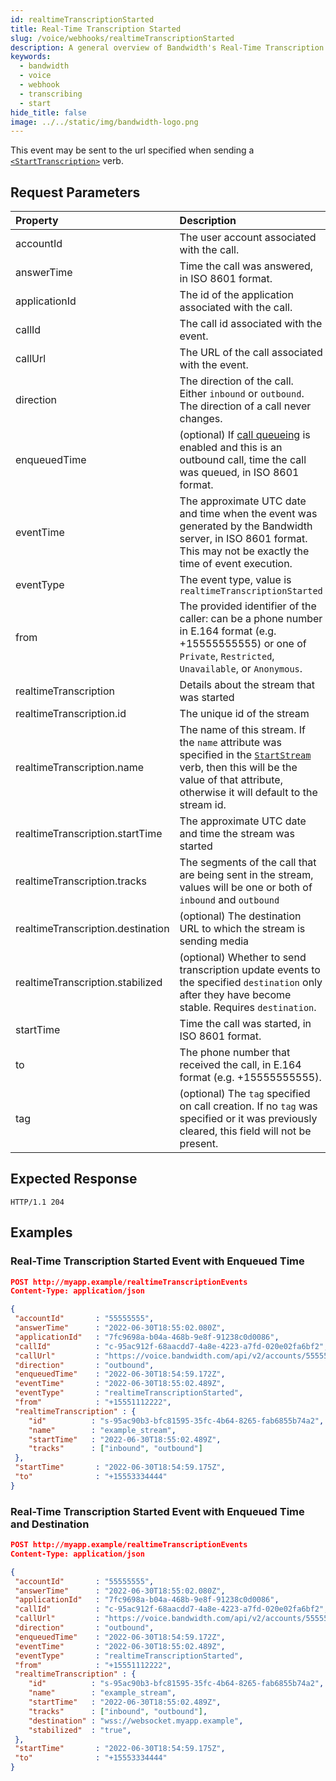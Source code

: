 ```yaml
---
id: realtimeTranscriptionStarted
title: Real-Time Transcription Started
slug: /voice/webhooks/realtimeTranscriptionStarted
description: A general overview of Bandwidth's Real-Time Transcription Started Webhook
keywords:
  - bandwidth
  - voice
  - webhook
  - transcribing
  - start
hide_title: false
image: ../../static/img/bandwidth-logo.png
---
```


This event may be sent to the url specified when sending a [`<StartTranscription>`][1] verb.

## Request Parameters

| Property                | Description  |
|:------------------------|:-------------|
| accountId               | The user account associated with the call. |
| answerTime              | Time the call was answered, in ISO 8601 format. |
| applicationId           | The id of the application associated with the call. |
| callId                  | The call id associated with the event. |
| callUrl                 | The URL of the call associated with the event. |
| direction               | The direction of the call. Either `inbound` or `outbound`. The direction of a call never changes. |
| enqueuedTime            | (optional) If [call queueing](/apis/voice#operation/createCall/) is enabled and this is an outbound call, time the call was queued, in ISO 8601 format. |
| eventTime               | The approximate UTC date and time when the event was generated by the Bandwidth server, in ISO 8601 format. This may not be exactly the time of event execution. |
| eventType               | The event type, value is `realtimeTranscriptionStarted` |
| from                    | The provided identifier of the caller: can be a phone number in E.164 format (e.g. +15555555555) or one of `Private`, `Restricted`, `Unavailable`, or `Anonymous`. |
| realtimeTranscription             | Details about the stream that was started |
| realtimeTranscription.id          | The unique id of the stream |
| realtimeTranscription.name        | The name of this stream. If the `name` attribute was specified in the [`StartStream`][1] verb, then this will be the value of that attribute, otherwise it will default to the stream id.
| realtimeTranscription.startTime   | The approximate UTC date and time the stream was started |
| realtimeTranscription.tracks      | The segments of the call that are being sent in the stream, values will be one or both of `inbound` and `outbound` |
| realtimeTranscription.destination | (optional) The destination URL to which the stream is sending media |
| realtimeTranscription.stabilized  | (optional) Whether to send transcription update events to the specified `destination` only after they have become stable. Requires `destination`.                                                                                            |
| startTime               | Time the call was started, in ISO 8601 format. |
| to                      | The phone number that received the call, in E.164 format (e.g. +15555555555). |
| tag                     | (optional) The `tag` specified on call creation. If no `tag` was specified or it was previously cleared, this field will not be present. |

## Expected Response

```http
HTTP/1.1 204
```

## Examples

### Real-Time Transcription Started Event with Enqueued Time

```json
POST http://myapp.example/realtimeTranscriptionEvents
Content-Type: application/json

{
 "accountId"       : "55555555",
 "answerTime"      : "2022-06-30T18:55:02.080Z",
 "applicationId"   : "7fc9698a-b04a-468b-9e8f-91238c0d0086",
 "callId"          : "c-95ac912f-68aacdd7-4a8e-4223-a7fd-020e02fa6bf2",
 "callUrl"         : "https://voice.bandwidth.com/api/v2/accounts/55555555/calls/c-95ac912f-68aacdd7-4a8e-4223-a7fd-020e02fa6bf2",
 "direction"       : "outbound",
 "enqueuedTime"    : "2022-06-30T18:54:59.172Z",
 "eventTime"       : "2022-06-30T18:55:02.489Z",
 "eventType"       : "realtimeTranscriptionStarted",
 "from"            : "+15551112222",
 "realtimeTranscription" : {
    "id"          : "s-95ac90b3-bfc81595-35fc-4b64-8265-fab6855b74a2",
    "name"        : "example_stream",
    "startTime"   : "2022-06-30T18:55:02.489Z",
    "tracks"      : ["inbound", "outbound"]
 },
 "startTime"       : "2022-06-30T18:54:59.175Z",
 "to"              : "+15553334444"
}
```

### Real-Time Transcription Started Event with Enqueued Time and Destination

```json
POST http://myapp.example/realtimeTranscriptionEvents
Content-Type: application/json

{
 "accountId"       : "55555555",
 "answerTime"      : "2022-06-30T18:55:02.080Z",
 "applicationId"   : "7fc9698a-b04a-468b-9e8f-91238c0d0086",
 "callId"          : "c-95ac912f-68aacdd7-4a8e-4223-a7fd-020e02fa6bf2",
 "callUrl"         : "https://voice.bandwidth.com/api/v2/accounts/55555555/calls/c-95ac912f-68aacdd7-4a8e-4223-a7fd-020e02fa6bf2",
 "direction"       : "outbound",
 "enqueuedTime"    : "2022-06-30T18:54:59.172Z",
 "eventTime"       : "2022-06-30T18:55:02.489Z",
 "eventType"       : "realtimeTranscriptionStarted",
 "from"            : "+15551112222",
 "realtimeTranscription" : {
    "id"          : "s-95ac90b3-bfc81595-35fc-4b64-8265-fab6855b74a2",
    "name"        : "example_stream",
    "startTime"   : "2022-06-30T18:55:02.489Z",
    "tracks"      : ["inbound", "outbound"],
    "destination" : "wss://websocket.myapp.example",
    "stabilized"  : "true",
 },
 "startTime"       : "2022-06-30T18:54:59.175Z",
 "to"              : "+15553334444"
}
```

[1]: /docs/voice/bxml/startTranscription
